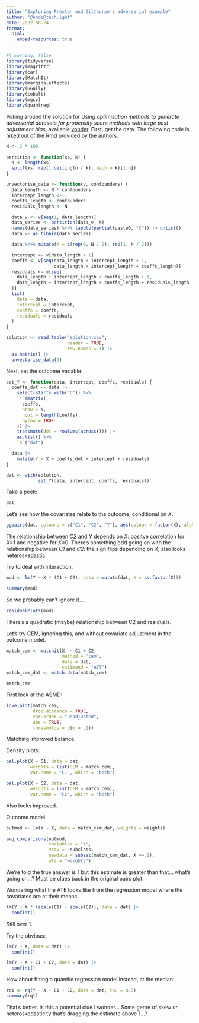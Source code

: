 ```yaml
---
title: "Exploring Preston and Gilthorpe's adversarial example"
author: "@Andi@tech.lgbt"
date: 2022-08-24
format:
  html:
    embed-resources: true
---
```


```r
#| warning: false
library(tidyverse)
library(magrittr)
library(car)
library(MatchIt)
library(marginaleffects)
library(GGally)
library(cobalt)
library(mgcv)
library(quantreg)
```


Poking around the solution for *Using optimisation methods to generate adversarial datasets for propensity score methods with large post-adjustment bias*, available [yonder](https://osf.io/d279k/). First, get the data. The following code is hiked out of the Rmd provided by the authors.

```r
N <- 2 * 100

partition <- function(xs, k) {
  n <- length(xs)
  split(xs, rep(1:ceiling(n / k), each = k)[1:n])
}

unvectorise_data <- function(v, confounders) {
  data_length <- N * confounders
  intercept_length <- 1
  coeffs_length <- confounders
  residuals_length <- N

  data_v <- v[seq(1, data_length)]
  data_series <- partition(data_v, N)
  names(data_series) %<>% lapply(partial(paste0, "C")) |> unlist()
  data <- as_tibble(data_series)

  data %<>% mutate(X = c(rep(0, N / 2), rep(1, N / 2)))

  intercept <- v[data_length + 1]
  coeffs <- v[seq(data_length + intercept_length + 1,
                  data_length + intercept_length + coeffs_length)]
  residuals <- v[seq(
    data_length + intercept_length + coeffs_length + 1,
    data_length + intercept_length + coeffs_length + residuals_length
  )]
  list(
    data = data,
    intercept = intercept,
    coeffs = coeffs,
    residuals = residuals
  )
}

solution <- read.table("solution.csv",
                       header = TRUE,
                       row.names = 1) |>
  as.matrix() |>
  unvectorise_data(2)
```

Next, set the outcome variable:

```r
set_Y <- function(data, intercept, coeffs, residuals) {
  coeffs_dot <- data |>
    select(starts_with("C")) %>%
    `*`(matrix(
      coeffs,
      nrow = N,
      ncol = length(coeffs),
      byrow = TRUE
    )) |>
    transmute(dot = rowSums(across())) |>
    as.list() %>%
    `$`("dot")

  data |>
    mutate(Y = X + coeffs_dot + intercept + residuals)
}

dat <- with(solution,
            set_Y(data, intercept, coeffs, residuals))
```

Take a peek:

```r
dat
```


Let's see how the covariates relate to the outcome, conditional on *X*:

```r
ggpairs(dat, columns = c("C1", "C2", "Y"), aes(colour = factor(X), alpha = .5))
```


The relationship between *C2* and *Y* depends on *X*: positve correlation for *X*=1 and negative for *X*=0. There's something odd going on with the relationship between *C1* and *C2*: the sign flips depending on *X*, also looks heteroskedastic.

Try to deal with interaction:

```r
mod <- lm(Y ~ X * (C1 + C2), data = mutate(dat, X = as.factor(X)))
```

```r
summary(mod)
```

So we probably can't ignore it...


```r
residualPlots(mod)
```


There's a quadratic (maybe) relationship between C2 and residuals.


Let's try CEM, ignoring this, and without covariate adjustment in the outcome model.


```r
match_cem <- matchit(X  ~ C1 + C2,
                     method = "cem",
                     data = dat,
                     estimand = "ATT")
match_cem_dat <- match.data(match_cem)
```

```r
match_cem
```

First look at the ASMD:

```r
love.plot(match_cem, 
          drop.distance = TRUE, 
          var.order = "unadjusted",
          abs = TRUE,
          thresholds = c(m = .1))
```


Matching improved balance.

Density plots:

```r
bal.plot(X ~ C1, data = dat, 
         weights = list(CEM = match_cem),
         var.name = "C1", which = "both")
```


```r
bal.plot(X ~ C2, data = dat, 
         weights = list(CEM = match_cem),
         var.name = "C2", which = "both")
```


Also looks improved.

Outcome model:

```r
outmod <- lm(Y ~ X, data = match_cem_dat, weights = weights)

avg_comparisons(outmod,
                variables = "X",
                vcov = ~subclass,
                newdata = subset(match_cem_dat, X == 1),
                wts = "weights")
```

We're told the true answer is 1 but this estimate is greater than that... what's going on...? Must be clues back in the original pairs plot.

Wondering what the ATE looks like from the regression model where the covariates are at their means:

```r
lm(Y ~ X * (scale(C1) + scale(C2)), data = dat) |>
  confint()
```

Still over 1.

Try the obvious:

```r
lm(Y ~ X, data = dat) |>
  confint()
```

```r
lm(Y ~ X + C1 + C2, data = dat) |>
  confint()
```

How about fitting a quantile regression model instead, at the median:

```r
rq1 <- rq(Y ~ X + C1 + C2, data = dat, tau = 0.5)
summary(rq1)
```

That's better. Is this a potential clue I wonder... Some genre of skew or heteroskedasticity that's dragging the estimate above 1...?


